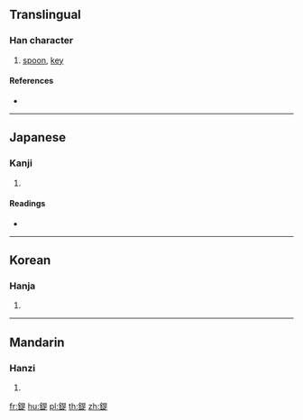 {{character info/new}}
==Translingual==

===Han character===
{{Han char|rn=167|rad=金|as=09|sn=17|four=86181|canj=CAMO}}

# [[spoon]], [[key]]

====References====
* {{Han ref|kx=1313.080|dkj=40601|dj=1814.040|hdz=64230.080|uh=9349|ud=37705|bh=EED7|bd=61143}}

----

==Japanese==

===Kanji===
{{ja-kanji|grade=|rs=金09}}

# {{defn|lang=ja|sort=金09}}

====Readings====
* {{ja-readings|on=[[てい]] (tei), [[たい]] (tai), [[だい]] (dai)|kun=[[うつわ]] (utsuwa)|nanori=}}

----

==Korean==

===Hanja===
{{ko-hanja|hangeul=시|eumhun=|rv=si|mr=si|y=si}}

# {{defn|lang=ko|sort=金09}}

----

==Mandarin==

===Hanzi===
{{cmn-hanzi|pin=[[dī]] ([[di1]])|wg=ti<sup>1</sup>}}

# {{defn|lang=cmn|sort=金09}}

[[fr:鍉]]
[[hu:鍉]]
[[pl:鍉]]
[[th:鍉]]
[[zh:鍉]]